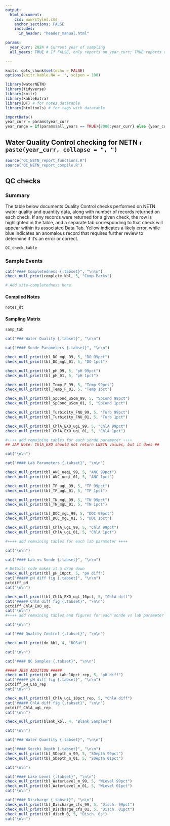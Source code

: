 ```yaml
---
output:
  html_document:
    css: www/styles.css
    anchor_sections: FALSE
    includes:
      in_header: "header_manual.html"

params:
  year_curr: 2024 # Current year of sampling
  all_years: TRUE # If FALSE, only reports on year_curr; TRUE reports on all years; Not enabled yet. Currently all years.
  
---
```


```r
knitr::opts_chunk$set(echo = FALSE)
options(knitr.kable.NA = '', scipen = 100)
```

```r
library(waterNETN)
library(tidyverse)
library(knitr)
library(kableExtra)
library(DT) # for notes datatable
library(htmltools) # for tags with datatable

importData()
year_curr = params$year_curr
year_range = if(params$all_years == TRUE){2006:year_curr} else {year_curr}
```


Water Quality Control checking for NETN `r paste(year_curr, collapse = ", ")` {.tabset .tabset-pills}
---

```r
source("QC_NETN_report_functions.R")
source('QC_NETN_report_compile.R')
```

## QC checks {.tabset}
### Summary {.tabset}
The table below documents Quality Control checks performed on NETN water quality and quantity data, along with number of records returned on each check. If any records were returned for a given check, the row is highlighted in the table, and a separate tab corresponding to that check will appear within its associated Data Tab. Yellow indicates a likely error, while blue indicates an anomalous record that requires further review to determine if it's an error or correct. 
```r
QC_check_table
```

### Sample Events {.tabset}
```r
cat("#### Completedness {.tabset}", "\n\n")
check_null_print(complete_kbl, 5, "Comp Parks")

# Add site-completedness here
```

#### Compiled Notes {.tabset}
```r
notes_dt
```

#### Sampling Matrix {.tabset}
```r
samp_tab 
```


```r
cat("### Water Quality {.tabset}", "\n\n")
```

```r
cat("#### Sonde Parameters {.tabset}", "\n\n")

check_null_print(tbl_DO_mgL_99, 5, "DO 99pct")
check_null_print(tbl_DO_mgL_01, 5, "DO 1pct")

check_null_print(tbl_pH_99, 5, "pH 99pct")
check_null_print(tbl_pH_01, 5, "pH 1pct")

check_null_print(tbl_Temp_F_99, 5, "Temp 99pct")
check_null_print(tbl_Temp_F_01, 5, "Temp 1pct")

check_null_print(tbl_SpCond_uScm_99, 5, "SpCond 99pct")
check_null_print(tbl_SpCond_uScm_01, 5, "SpCond 1pct")

check_null_print(tbl_Turbidity_FNU_99, 5, "Turb 99pct")
check_null_print(tbl_Turbidity_FNU_01, 5, "Turb 1pct")

check_null_print(tbl_ChlA_EXO_ugL_99, 5, "ChlA 99pct")
check_null_print(tbl_ChlA_EXO_ugL_01, 5, "ChlA 1pct")

#++++ add remaining tables for each sonde parameter ++++
## JAP Note: ChlA_EXO should not return LNETN values, but it does ##

cat("\n\n")
```

```r
cat("#### Lab Parameters {.tabset}", "\n\n")

check_null_print(tbl_ANC_ueqL_99, 5, "ANC 99pct")
check_null_print(tbl_ANC_ueqL_01, 5, "ANC 1pct")

check_null_print(tbl_TP_ugL_99, 5, "TP 99pct")
check_null_print(tbl_TP_ugL_01, 5, "TP 1pct")

check_null_print(tbl_TN_mgL_99, 5, "TN 99pct")
check_null_print(tbl_TN_mgL_01, 5, "TN 1pct")

check_null_print(tbl_DOC_mgL_99, 5, "DOC 99pct")
check_null_print(tbl_DOC_mgL_01, 5, "DOC 1pct")

check_null_print(tbl_ChlA_ugL_99, 5, "ChlA 99pct")
check_null_print(tbl_ChlA_ugL_01, 5, "ChlA 1pct")

#++++ add remaining tables for each lab parameter ++++

cat("\n\n")
```

```r
cat("#### Lab vs Sonde {.tabset}", "\n\n")

# Details code makes it a drop down
check_null_print(tbl_pH_10pct, 5, "pH diff")
cat("##### pH diff fig {.tabset}", "\n\n")
pctdiff_pH
cat("\n\n")

check_null_print(tbl_ChlA_EXO_ugL_10pct, 5, "ChlA diff")
cat("##### ChlA diff fig {.tabset}", "\n\n")
pctdiff_ChlA_EXO_ugL
cat("\n\n")
#++++ add remaining tables and figures for each sonde vs lab parameter ++++

cat("\n\n")
```

```r
cat("### Quality Control {.tabset}", "\n\n")
```

```r
check_null_print(do_kbl, 4, "DOSat")

cat("\n\n")
```

```r
cat("#### QC Samples {.tabset}", "\n\n")

##### JESS ADDITION #####
check_null_print(tbl_pH_Lab_10pct_rep, 5, "pH diff")
cat("##### pH diff fig {.tabset}", "\n\n")
pctdiff_pH_Lab_rep
cat("\n\n")

check_null_print(tbl_ChlA_ugL_10pct_rep, 5, "ChlA diff")
cat("##### ChlA diff fig {.tabset}", "\n\n")
pctdiff_ChlA_ugL_rep
cat("\n\n")
```


```r
check_null_print(blank_kbl, 4, "Blank Samples")

cat("\n\n")
```

```r
cat("### Water Quantity {.tabset}", "\n\n")
```

```r
cat("#### Secchi Depth {.tabset}", "\n\n")
check_null_print(tbl_SDepth_m_99, 5, "SDepth 99pct")
check_null_print(tbl_SDepth_m_01, 5, "SDepth 01pct")

cat("\n\n")
```

```r
cat("#### Lake Level {.tabset}", "\n\n")
check_null_print(tbl_WaterLevel_m_99, 5, "WLevel 99pct")
check_null_print(tbl_WaterLevel_m_01, 5, "WLevel 01pct")
cat("\n\n")
```


```r
cat("#### Discharge {.tabset}", "\n\n")
check_null_print(tbl_Discharge_cfs_99, 5, "Disch. 99pct")
check_null_print(tbl_Discharge_cfs_01, 5, "Disch. 01pct")
check_null_print(tbl_disch_0, 5, "Disch. 0s")
cat("\n\n")
```
